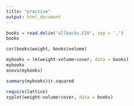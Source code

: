 ```yaml
---
title: "practise"
output: html_document
---
```


```r
books = read.delim('allbacks.CSV', sep = ',')
books


```

```r
cor(books$weight, books$volume)
```

```r
mybooks = lm(weight~volume+cover, data = books)
mybooks
anova(mybooks)

```

```r
summary(mybooks)$r.squared
```

```r
require(lattice)
xyplot(weight~volume+cover, data = books)
```


